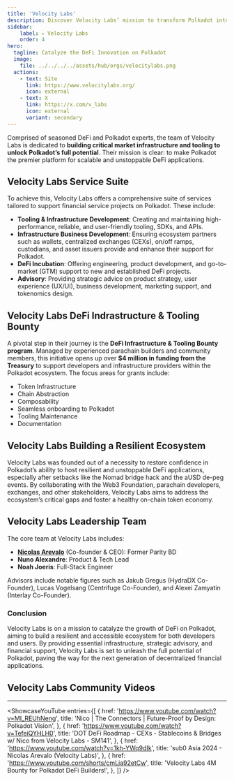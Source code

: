 ```yaml
---
title: 'Velocity Labs'
description: Discover Velocity Labs’ mission to transform Polkadot into a leading DeFi hub with robust infrastructure and innovative solutions.
sidebar:   
    label: ⭒ Velocity Labs
    order: 4
hero:
  tagline: Catalyze the DeFi Innovation on Polkadot
  image: 
    file: ../../../../assets/hub/orgs/velocitylabs.png
  actions:
    - text: Site
      link: https://www.velocitylabs.org/
      icon: external
    - text: X
      link: https://x.com/v_labs
      icon: external
      variant: secondary
---
```



Comprised of seasoned DeFi and Polkadot experts, the team of Velocity Labs is dedicated to **building critical market infrastructure and tooling to unlock Polkadot’s full potential**. Their mission is clear: to make Polkadot the premier platform for scalable and unstoppable DeFi applications.

## Velocity Labs Service Suite
To achieve this, Velocity Labs offers a comprehensive suite of services tailored to support financial service projects on Polkadot. These include:
- **Tooling &amp; Infrastructure Development**: Creating and maintaining high-performance, reliable, and user-friendly tooling, SDKs, and APIs.
- **Infrastructure Business Development**: Ensuring ecosystem partners such as wallets, centralized exchanges (CEXs), on/off ramps, custodians, and asset issuers provide and enhance their support for Polkadot.
- **DeFi Incubation**: Offering engineering, product development, and go-to-market (GTM) support to new and established DeFi projects.
- **Advisory**: Providing strategic advice on product strategy, user experience (UX/UI), business development, marketing support, and tokenomics design.

## Velocity Labs DeFi Indrastructure & Tooling Bounty
A pivotal step in their journey is the **DeFi Infrastructure & Tooling Bounty program**. Managed by experienced parachain builders and community members, this initiative opens up over **$4 million in funding from the Treasury** to support developers and infrastructure providers within the Polkadot ecosystem. The focus areas for grants include:
- Token Infrastructure
- Chain Abstraction
- Composability
- Seamless onboarding to Polkadot
- Tooling Maintenance
- Documentation

## Velocity Labs Building a Resilient Ecosystem
Velocity Labs was founded out of a necessity to restore confidence in Polkadot’s ability to host resilient and unstoppable DeFi applications, especially after setbacks like the Nomad bridge hack and the aUSD de-peg events. By collaborating with the Web3 Foundation, parachain developers, exchanges, and other stakeholders, Velocity Labs aims to address the ecosystem’s critical gaps and foster a healthy on-chain token economy.

## Velocity Labs Leadership Team
The core team at Velocity Labs includes:
- **[Nicolas Arevalo](https://x.com/nicolares28)** (Co-founder &amp; CEO): Former Parity BD
- **Nuno Alexandre**: Product &amp; Tech Lead
- **Noah Joeris**: Full-Stack Engineer

Advisors include notable figures such as Jakub Gregus (HydraDX Co-Founder), Lucas Vogelsang (Centrifuge Co-Founder), and Alexei Zamyatin (Interlay Co-Founder).

### Conclusion
Velocity Labs is on a mission to catalyze the growth of DeFi on Polkadot, aiming to build a resilient and accessible ecosystem for both developers and users. By providing essential infrastructure, strategic advisory, and financial support, Velocity Labs is set to unleash the full potential of Polkadot, paving the way for the next generation of decentralized financial applications.

## Velocity Labs Community Videos
----------------
<ShowcaseYouTube
  entries={[
          {
      href: 'https://www.youtube.com/watch?v=MI_REUhNeng',
      title: 'Nico | The Connectors | Future-Proof by Design: Polkadot Vision',
     },
               {
      href: 'https://www.youtube.com/watch?v=TefeiQYHLH0',
      title: 'DOT DeFi Roadmap - CEXs - Stablecoins & Bridges w/ Nico from Velocity Labs - SM141',
     },
                    {
      href: 'https://www.youtube.com/watch?v=1kh-YWq9dIk',
      title: 'sub0 Asia 2024 - Nicolas Arevalo (Velocity Labs)',
     },
                    {
      href: 'https://www.youtube.com/shorts/cmLja92etCw',
      title: 'Velocity Labs 4M Bounty for Polkadot DeFi Builders!',
     },
  ]}
/>
